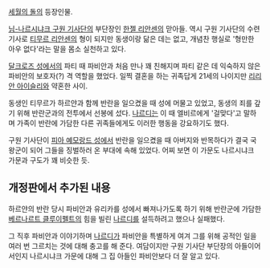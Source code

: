[[세월의 돌]]의 등장인물.

[[님-나르시냐크 구원 기사단]]의 부단장인 [[한젤 리안센]]의 맏아들. 역시 구원 기사단의 수련 기사로 [[티무르 리안센]]의 형이 되지만 동생이랑 닮은 데는 없고, 개념찬 행실로 '형만한 아우 없다'라는 말을 몸소 실천하고 있다.

[[달크로즈 성]]에서의 파티 때 파비안과 처음 만나 꽤 친해지며 파티 같은 데 익숙하지 않은 파비안의 보호자(?) 격 역할을 했었다. 일찍 결혼을 하는 귀족답게 21세의 나이지만 [[리리안 아이슬리]]와 약혼한 사이.

동생인 티무르가 하르얀과 함께 반란을 일으켰을 때 성에 머물고 있었고, 동생의 죄를 갚기 위해 반란군과의 전투에서 선봉에 섰다. [[나르디]]는 이 때 엘비르에게 '걸맞다'고 말하며 가족이 반란에 가담한 다른 귀족들에게도 이러한 행동을 강요하기도 했다.

구원 기사단이 [[피아 예모랑드 성]]에서 반란을 일으켰을 때 아버지와 반목하다가 결국 국왕군이 되어 그들을 징벌하러 온 부대에 속해 있었다. 어찌 보면 이 가문도 나르시냐크 가문과 구도가 꽤 비슷한 듯.


== 개정판에서 추가된 내용 ==
하르얀의 반란 당시 파비안과 유리카를 성에서 빠져나가도록 하기 위해 반란군에 가담한 [[베르나르트 클루이펠트]]의 힘을 빌린 [[나르디]]를 설득하려고 했으나 실패했다. 

그 직후 파비안과 이야기하며 [[나르디]]가 파비안을 특별하게 여겨 그를 위해 공적인 일을 여러 번 그르치는 것에 대해 충고를 해 준다. 여담이지만 구원 기사단 부단장의 아들이어서인지 나르시냐크 가문에 대해 그 집 아들인 파비안보다 더 잘 알고 있다.
